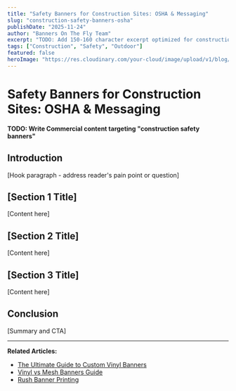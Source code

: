 ```yaml
---
title: "Safety Banners for Construction Sites: OSHA & Messaging"
slug: "construction-safety-banners-osha"
publishDate: "2025-11-24"
author: "Banners On The Fly Team"
excerpt: "TODO: Add 150-160 character excerpt optimized for construction safety banners"
tags: ["Construction", "Safety", "Outdoor"]
featured: false
heroImage: "https://res.cloudinary.com/your-cloud/image/upload/v1/blog/construction-safety-banners-osha.jpg"
---
```


# Safety Banners for Construction Sites: OSHA & Messaging

**TODO: Write Commercial content targeting "construction safety banners"**

## Introduction

[Hook paragraph - address reader's pain point or question]

## [Section 1 Title]

[Content here]

## [Section 2 Title]

[Content here]

## [Section 3 Title]

[Content here]

## Conclusion

[Summary and CTA]

---

**Related Articles:**
- [The Ultimate Guide to Custom Vinyl Banners](/blog/custom-vinyl-banners-ultimate-guide)
- [Vinyl vs Mesh Banners Guide](/blog/vinyl-vs-mesh-banners-guide)
- [Rush Banner Printing](/blog/24-hour-rush-banner-printing)
